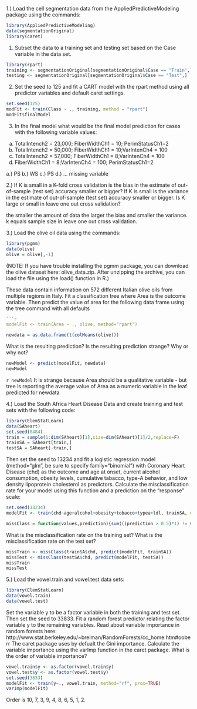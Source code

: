 1.) Load the cell segmentation data from the AppliedPredictiveModeling package using the commands:

```r
library(AppliedPredictiveModeling)
data(segmentationOriginal)
library(caret)
```

1. Subset the data to a training set and testing set based on the Case variable in the data set.

```r
library(rpart)
training <- segmentationOriginal[segmentationOriginal$Case == "Train",]
testing <- segmentationOriginal[segmentationOriginal$Case == "Test",]
```

2. Set the seed to 125 and fit a CART model with the rpart method using all predictor variables and default caret settings.
  
```r
set.seed(125)
modFit <- train(Class ~ ., training, method = "rpart")
modFit$finalModel
```

3. In the final model what would be the final model prediction for cases with the following variable values:
a. TotalIntench2 = 23,000; FiberWidthCh1 = 10; PerimStatusCh1=2
b. TotalIntench2 = 50,000; FiberWidthCh1 = 10;VarIntenCh4 = 100
c. TotalIntench2 = 57,000; FiberWidthCh1 = 8;VarIntenCh4 = 100
d. FiberWidthCh1 = 8;VarIntenCh4 = 100; PerimStatusCh1=2 

a.) PS
b.) WS
c.) PS
d.) ... missing variable

2.)  If K is small in a K-fold cross validation is the bias in the estimate of out-of-sample (test set) accuracy smaller or bigger? If K is small is the variance in the estimate of out-of-sample (test set) accuracy smaller or bigger. Is K large or small in leave one out cross validation? 

the smaller the amount of data the larger the bias and smaller the variance. k equals sample size in leave one out cross validation. 

3.)  Load the olive oil data using the commands:

```r
library(pgmm)
data(olive)
olive = olive[,-1]
```

(NOTE: If you have trouble installing the pgmm package, you can download the olive dataset here: olive_data.zip. After unzipping the archive, you can load the file using the load() function in R.)

These data contain information on 572 different Italian olive oils from multiple regions in Italy. Fit a classification tree where Area is the outcome variable. Then predict the value of area for the following data frame using the tree command with all defaults

```r

```r
modelFit <- train(Area ~ ., olive, method="rpart")
```

```r
newdata = as.data.frame(t(colMeans(olive)))
``` 

What is the resulting prediction? Is the resulting prediction strange? Why or why not?

```r
newModel <- predict(modelFit, newdata)
newModel
```

```r newModel```
It is strange because Area should be a qualitative variable - but tree is reporting the average value of Area as a numeric variable in the leaf predicted for newdata

4.)  Load the South Africa Heart Disease Data and create training and test sets with the following code:

```r
library(ElemStatLearn)
data(SAheart)
set.seed(8484)
train = sample(1:dim(SAheart)[1],size=dim(SAheart)[1]/2,replace=F)
trainSA = SAheart[train,]
testSA = SAheart[-train,]
```

Then set the seed to 13234 and fit a logistic regression model (method="glm", be sure to specify family="binomial") with Coronary Heart Disease (chd) as the outcome and age at onset, current alcohol consumption, obesity levels, cumulative tabacco, type-A behavior, and low density lipoprotein cholesterol as predictors. Calculate the misclassification rate for your model using this function and a prediction on the "response" scale:

```r
set.seed(13234)
modelFit <- train(chd~age+alcohol+obesity+tobacco+typea+ldl, trainSA, method="glm", family="binomial")
```
 
```r
missClass = function(values,prediction){sum(((prediction > 0.5)*1) != values)/length(values)}
```

What is the misclassification rate on the training set? What is the misclassification rate on the test set? 

```r
missTrain <- missClass(trainSA$chd, predict(modelFit, trainSA))
missTest <- missClass(testSA$chd, predict(modelFit, testSA))
missTrain
missTest
```


5.)  Load the vowel.train and vowel.test data sets:

```r
library(ElemStatLearn)
data(vowel.train)
data(vowel.test) 
```

Set the variable y to be a factor variable in both the training and test set. Then set the seed to 33833. Fit a random forest predictor relating the factor variable y to the remaining variables. Read about variable importance in random forests here: http://www.stat.berkeley.edu/~breiman/RandomForests/cc_home.htm#ooberr The caret package uses by defualt the Gini importance. Calculate the variable importance using the varImp function in the caret package. What is the order of variable importance?

```r
vowel.train$y <- as.factor(vowel.train$y)
vowel.test$y <- as.factor(vowel.test$y)
set.seed(3833)
modelFit <- train(y~., vowel.train, method="rf", prox=TRUE)
varImp(modelFit)
```

Order is 10, 7, 3, 9, 4, 8, 6, 5, 1, 2.